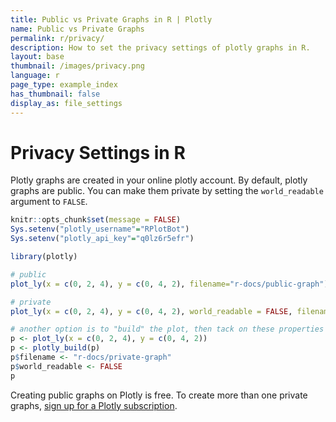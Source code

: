 ```yaml
---
title: Public vs Private Graphs in R | Plotly
name: Public vs Private Graphs
permalink: r/privacy/
description: How to set the privacy settings of plotly graphs in R.
layout: base
thumbnail: /images/privacy.png
language: r
page_type: example_index
has_thumbnail: false
display_as: file_settings
---
```


# Privacy Settings in R

Plotly graphs are created in your online plotly account. By default, plotly graphs are public.
You can make them private by setting the `world_readable` argument to `FALSE`.


```r
knitr::opts_chunk$set(message = FALSE)
Sys.setenv("plotly_username"="RPlotBot")
Sys.setenv("plotly_api_key"="q0lz6r5efr")
```

```r
library(plotly)

# public
plot_ly(x = c(0, 2, 4), y = c(0, 4, 2), filename="r-docs/public-graph")

# private
plot_ly(x = c(0, 2, 4), y = c(0, 4, 2), world_readable = FALSE, filename="r-docs/private-graph")

# another option is to "build" the plot, then tack on these properties
p <- plot_ly(x = c(0, 2, 4), y = c(0, 4, 2))
p <- plotly_build(p)
p$filename <- "r-docs/private-graph"
p$world_readable <- FALSE
p
```

Creating public graphs on Plotly is free. To create more than one private graphs, [sign up for a Plotly subscription](https://plot.ly/products/cloud/).
